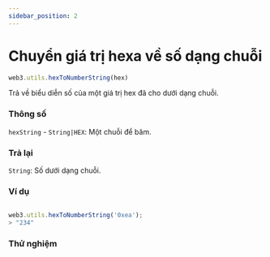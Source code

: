 ```yaml
---
sidebar_position: 2
---
```


# Chuyển giá trị hexa về số dạng chuỗi
```javascript
web3.utils.hexToNumberString(hex)
```
Trả về biểu diễn số của một giá trị hex đã cho dưới dạng chuỗi.
### Thông số
`hexString` - `String|HEX`: Một chuỗi để băm.
### Trả lại
`String`: Số dưới dạng chuỗi.

### Ví dụ
```javascript

web3.utils.hexToNumberString('0xea');
> "234"
``` 
### Thử nghiệm
<HexToString/>